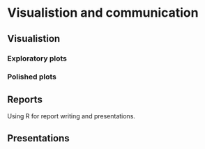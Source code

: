 # Visualistion and communication {#viz}

## Visualistion

### Exploratory plots

### Polished plots

## Reports

Using R for report writing and presentations.

## Presentations
